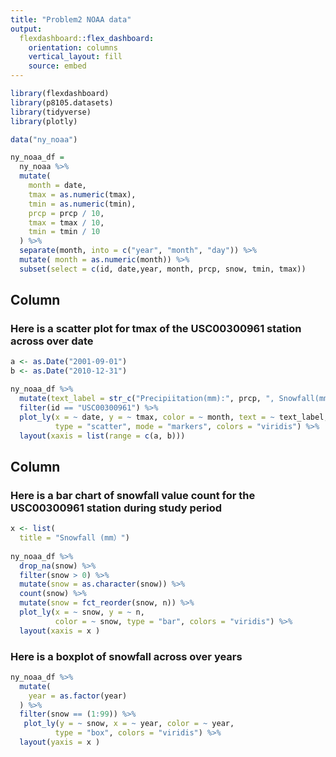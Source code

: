 ```yaml
---
title: "Problem2 NOAA data"
output: 
  flexdashboard::flex_dashboard:
    orientation: columns
    vertical_layout: fill
    source: embed
---
```


```r
library(flexdashboard)
library(p8105.datasets)
library(tidyverse)
library(plotly)


```

```r
data("ny_noaa")

ny_noaa_df = 
  ny_noaa %>% 
  mutate(
    month = date,
    tmax = as.numeric(tmax),
    tmin = as.numeric(tmin),
    prcp = prcp / 10,
    tmax = tmax / 10,
    tmin = tmin / 10
  ) %>% 
  separate(month, into = c("year", "month", "day")) %>% 
  mutate( month = as.numeric(month)) %>% 
  subset(select = c(id, date,year, month, prcp, snow, tmin, tmax))
```
Column {data-width=650}
-----------------------------------------------------------------------

### Here is a scatter plot for tmax of the USC00300961 station across over date

```r
a <- as.Date("2001-09-01")
b <- as.Date("2010-12-31")

ny_noaa_df %>%
  mutate(text_label = str_c("Precipiitation(mm):", prcp, ", Snowfall(mm):", snow)) %>% 
  filter(id == "USC00300961") %>% 
  plot_ly(x = ~ date, y = ~ tmax, color = ~ month, text = ~ text_label, alpha = .5,
          type = "scatter", mode = "markers", colors = "viridis") %>% 
  layout(xaxis = list(range = c(a, b)))
```

Column {data-width=350}
-----------------------------------------------------------------------

### Here is a bar chart of snowfall value count for the USC00300961 station during study period


```r
x <- list(
  title = "Snowfall (mm）")
  
ny_noaa_df %>% 
  drop_na(snow) %>%
  filter(snow > 0) %>% 
  mutate(snow = as.character(snow)) %>% 
  count(snow) %>% 
  mutate(snow = fct_reorder(snow, n)) %>% 
  plot_ly(x = ~ snow, y = ~ n,
          color = ~ snow, type = "bar", colors = "viridis") %>% 
  layout(xaxis = x )
```

### Here is a boxplot of snowfall across over years

```r
ny_noaa_df %>% 
  mutate(
    year = as.factor(year)
  ) %>% 
  filter(snow == (1:99)) %>% 
   plot_ly(y = ~ snow, x = ~ year, color = ~ year,
          type = "box", colors = "viridis") %>% 
  layout(yaxis = x )

```

